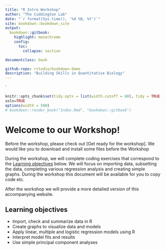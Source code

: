 ```yaml
---
title: "R Intro Workshop"
author: "The Cuddington Lab"
date: "`r format(Sys.time(), '%d %B, %Y')`"
site: bookdown::bookdown_site
output:
  bookdown::gitbook:
    highlight: monochrome
    config:
      toc:
        collapse: section

documentclass: book

github-repo: rstudio/bookdown-demo
description: "Building Skills in Quantitative Biology"
---
```

`
```r
knitr::opts_chunk$set(tidy.opts = list(width.cutoff = 60), tidy = TRUE, echo=FALSE, comment="",fig.pos = "H", out.extra = "")
soln=TRUE
options(width = 500)
# bookdown::render_book("Index.Rmd", "bookdown::gitbook")
```


#  Welcome to our Workshop!

Before the workshop, please check out [Get ready for the workshop]. We would like you to download and install some files before the Workshop

During the workshop, we will complete coding exercises that correspond to the [Learning objectives] below. We will focus on importing data, subsetting the data, completing various regression analysis and creating simple graphs. During the workshop this document will be available for you to copy code etc.

After the workshop we will provide a more detailed version of this accompanying website.

## Learning objectives
 
* Import, check and summarize data in R 
* Create graphs to visualize data and models
* Apply linear, multiple and logistic regression models using R  
* Interpret model fits and results  
* Use simple principal component analyses